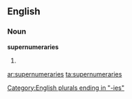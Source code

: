 ==English==

===Noun===
'''supernumeraries'''

# {{plural of|[[supernumerary]]}}

[[Category:English plurals ending in "-ies"]]

[[ar:supernumeraries]]
[[ta:supernumeraries]]